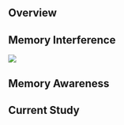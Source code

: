 ## Overview

## Memory Interference

![](./img/criss_figs.png)

## Memory Awareness

## Current Study